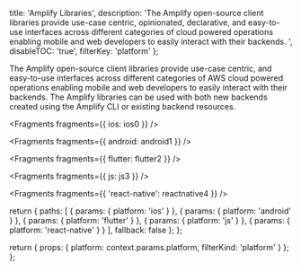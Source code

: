   title: 'Amplify Libraries',
  description:
    'The Amplify open-source client libraries provide use-case centric, opinionated, declarative, and easy-to-use interfaces across different categories of cloud powered operations enabling mobile and web developers to easily interact with their backends. ',
  disableTOC: 'true',
  filterKey: 'platform'
};

The Amplify open-source client libraries provide use-case centric, and easy-to-use interfaces across different categories of AWS cloud powered operations enabling mobile and web developers to easily interact with their backends. The Amplify libraries can be used with both new backends created using the Amplify CLI or existing backend resources.


<Fragments fragments={{ ios: ios0 }} />


<Fragments fragments={{ android: android1 }} />


<Fragments fragments={{ flutter: flutter2 }} />


<Fragments fragments={{ js: js3 }} />


<Fragments fragments={{ 'react-native': reactnative4 }} />

  return {
    paths: [
      {
        params: {
          platform: 'ios'
        }
      },
      {
        params: {
          platform: 'android'
        }
      },
      {
        params: {
          platform: 'flutter'
        }
      },
      {
        params: {
          platform: 'js'
        }
      },
      {
        params: {
          platform: 'react-native'
        }
      }
    ],
    fallback: false
  };
};

  return {
    props: {
      platform: context.params.platform,
      filterKind: 'platform'
    }
  };
};
